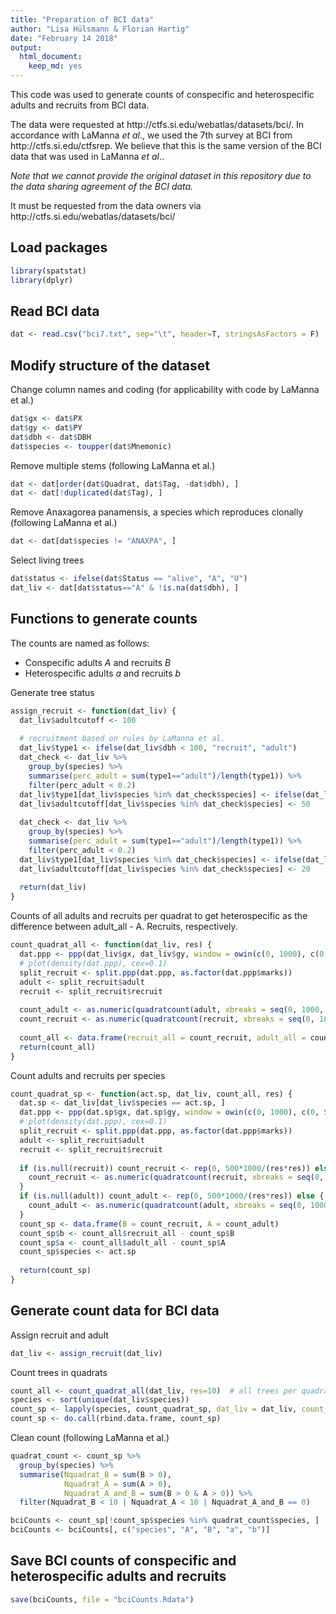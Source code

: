 ```yaml
---
title: "Preparation of BCI data"
author: "Lisa Hülsmann & Florian Hartig"
date: "February 14 2018"
output: 
  html_document: 
    keep_md: yes
---
```



This code was used to generate counts of conspecific and heterospecific adults and recruits from BCI data.

The data were requested at http://ctfs.si.edu/webatlas/datasets/bci/. In accordance with LaManna *et al*., we used the 7th survey at BCI from http://ctfs.si.edu/ctfsrep. We believe that this is the same version of the BCI data that was used in LaManna *et al*..

*Note that we cannot provide the original dataset in this repository due to the data sharing agreement of the BCI data.* 

It must be requested from the data owners via http://ctfs.si.edu/webatlas/datasets/bci/



## Load packages


```r
library(spatstat)
library(dplyr)
```


## Read BCI data


```r
dat <- read.csv("bci7.txt", sep="\t", header=T, stringsAsFactors = F)
```


## Modify structure of the dataset

Change column names and coding (for applicability with code by LaManna et al.)
```r
dat$gx <- dat$PX
dat$gy <- dat$PY
dat$dbh <- dat$DBH
dat$species <- toupper(dat$Mnemonic)
```

Remove multiple stems (following LaManna et al.)
```r
dat <- dat[order(dat$Quadrat, dat$Tag, -dat$dbh), ]
dat <- dat[!duplicated(dat$Tag), ]
```

Remove Anaxagorea panamensis, a species which reproduces clonally (following LaManna et al.)
```r
dat <- dat[dat$species != "ANAXPA", ]
```

Select living trees
```r
dat$status <- ifelse(dat$Status == "alive", "A", "U")
dat_liv <- dat[dat$status=="A" & !is.na(dat$dbh), ]
```


## Functions to generate counts

The counts are named as follows:

* Conspecific adults *A* and recruits *B*
* Heterospecific adults *a* and recruits *b*


Generate tree status 
```r
assign_recruit <- function(dat_liv) {
  dat_liv$adultcutoff <- 100
  
  # recruitment based on rules by LaManna et al.
  dat_liv$type1 <- ifelse(dat_liv$dbh < 100, "recruit", "adult")
  dat_check <- dat_liv %>%
    group_by(species) %>% 
    summarise(perc_adult = sum(type1=="adult")/length(type1)) %>% 
    filter(perc_adult < 0.2)
  dat_liv$type1[dat_liv$species %in% dat_check$species] <- ifelse(dat_liv$dbh[dat_liv$species %in% dat_check$species] <= 50, "recruit", "adult")
  dat_liv$adultcutoff[dat_liv$species %in% dat_check$species] <- 50
  
  dat_check <- dat_liv %>%
    group_by(species) %>% 
    summarise(perc_adult = sum(type1=="adult")/length(type1)) %>% 
    filter(perc_adult < 0.2)
  dat_liv$type1[dat_liv$species %in% dat_check$species] <- ifelse(dat_liv$dbh[dat_liv$species %in% dat_check$species] <= 20, "recruit", "adult")
  dat_liv$adultcutoff[dat_liv$species %in% dat_check$species] <- 20
  
  return(dat_liv)
}
```

Counts of all adults and recruits per quadrat to get heterospecific as the difference between adult_all - A. Recruits, respectively.
```r
count_quadrat_all <- function(dat_liv, res) {
  dat.ppp <- ppp(dat_liv$gx, dat_liv$gy, window = owin(c(0, 1000), c(0, 500)), marks = dat_liv$type1)
  # plot(density(dat.ppp), cex=0.1)
  split_recruit <- split.ppp(dat.ppp, as.factor(dat.ppp$marks))
  adult <- split_recruit$adult
  recruit <- split_recruit$recruit
  
  count_adult <- as.numeric(quadratcount(adult, xbreaks = seq(0, 1000, res), ybreaks = seq(0, 500, res)))
  count_recruit <- as.numeric(quadratcount(recruit, xbreaks = seq(0, 1000, res), ybreaks = seq(0, 500, res)))  
  
  count_all <- data.frame(recruit_all = count_recruit, adult_all = count_adult)
  return(count_all)
}
```

Count adults and recruits per species
```r
count_quadrat_sp <- function(act.sp, dat_liv, count_all, res) {
  dat.sp <- dat_liv[dat_liv$species == act.sp, ]
  dat.ppp <- ppp(dat.sp$gx, dat.sp$gy, window = owin(c(0, 1000), c(0, 500)), marks = dat.sp$type1)
  # plot(density(dat.ppp), cex=0.1)
  split_recruit <- split.ppp(dat.ppp, as.factor(dat.ppp$marks))
  adult <- split_recruit$adult
  recruit <- split_recruit$recruit
  
  if (is.null(recruit)) count_recruit <- rep(0, 500*1000/(res*res)) else {
    count_recruit <- as.numeric(quadratcount(recruit, xbreaks = seq(0, 1000, res), ybreaks = seq(0, 500, res)))  
  }
  if (is.null(adult)) count_adult <- rep(0, 500*1000/(res*res)) else {
    count_adult <- as.numeric(quadratcount(adult, xbreaks = seq(0, 1000, res), ybreaks = seq(0, 500, res)))
  }
  count_sp <- data.frame(B = count_recruit, A = count_adult)
  count_sp$b <- count_all$recruit_all - count_sp$B
  count_sp$a <- count_all$adult_all - count_sp$A
  count_sp$species <- act.sp
  
  return(count_sp)
}
```


## Generate count data for BCI data


Assign recruit and adult
```r
dat_liv <- assign_recruit(dat_liv)
```

Count trees in quadrats
```r
count_all <- count_quadrat_all(dat_liv, res=10)  # all trees per quadrat
species <- sort(unique(dat_liv$species))
count_sp <- lapply(species, count_quadrat_sp, dat_liv = dat_liv, count_all = count_all, res = 10)  # per species while a = adult_all - A
count_sp <- do.call(rbind.data.frame, count_sp)
```

Clean count (following LaManna et al.)
```r
quadrat_count <- count_sp %>%
  group_by(species) %>%
  summarise(Nquadrat_B = sum(B > 0),
            Nquadrat_A = sum(A > 0),
            Nquadrat_A_and_B = sum(B > 0 & A > 0)) %>%
  filter(Nquadrat_B < 10 | Nquadrat_A < 10 | Nquadrat_A_and_B == 0)

bciCounts <- count_sp[!count_sp$species %in% quadrat_count$species, ]
bciCounts <- bciCounts[, c("species", "A", "B", "a", "b")]
```


## Save BCI counts of conspecific and heterospecific adults and recruits

```r
save(bciCounts, file = "bciCounts.Rdata")
```



